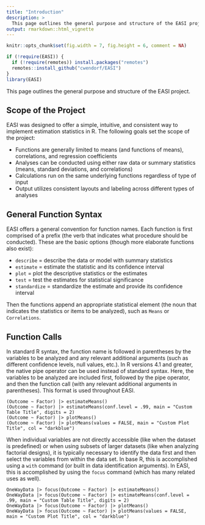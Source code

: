 ```yaml
---
title: "Introduction"
description: >
  This page outlines the general purpose and structure of the EASI project.
output: rmarkdown::html_vignette
---
```


```r
knitr::opts_chunk$set(fig.width = 7, fig.height = 6, comment = NA)
```

```r
if (!require(EASI)) {
  if (!require(remotes)) install.packages("remotes")
  remotes::install_github("cwendorf/EASI")
}
library(EASI)
```

This page outlines the general purpose and structure of the EASI project.

## Scope of the Project

EASI was designed to offer a simple, intuitive, and consistent way to implement estimation statistics in R. The following goals set the scope of the project:

- Functions are generally limited to means (and functions of means), correlations, and regression coefficients
- Analyses can be conducted using either raw data or summary statistics (means, standard deviations, and correlations)
- Calculations run on the same underlying functions regardless of type of input
- Output utilizes consistent layouts and labeling across different types of analyses

## General Function Syntax

EASI offers a general convention for function names. Each function is first comprised of a prefix (the verb that indicates what procedure should be conducted). These are the basic options (though more elaborate functions also exist):

- `describe` = describe the data or model with summary statistics
- `estimate` = estimate the statistic and its confidence interval
- `plot` = plot the descriptive statistics or the estimates
- `test` = test the estimates for statistical significance
- `standardize` = standardize the estimate and provide its confidence interval

Then the functions append an appropriate statistical element (the noun that indicates the statistics or items to be analyzed), such as `Means` or `Correlations`.

## Function Calls

In standard R syntax, the function name is followed in parentheses by the variables to be analyzed and any relevant additional arguments (such as different confidence levels, null values, etc.). In R versions 4.1 and greater, the native pipe operator can be used instead of standard syntax. Here, the variables to be analyzed are included first, followed by the pipe operator, and then the function call (with any relevant additional arguments in parentheses). This format is used throughout EASI.

```
(Outcome ~ Factor) |> estimateMeans()
(Outcome ~ Factor) |> estimateMeans(conf.level = .99, main = "Custom Table Title", digits = 2)
(Outcome ~ Factor) |> plotMeans()
(Outcome ~ Factor) |> plotMeans(values = FALSE, main = "Custom Plot Title", col = "darkblue")
```

When individual variables are not directly accessible (like when the dataset is predefined) or when using subsets of larger datasets (like when analyzing factorial designs), it is typically necessary to identify the data first and then select the variables from within the data set. In base R, this is accomplished using a `with` command (or built in data identification arguments). In EASI, this is accomplished by using the `focus` command (which has many related uses as well).

```
OneWayData |> focus(Outcome ~ Factor) |> estimateMeans()
OneWayData |> focus(Outcome ~ Factor) |> estimateMeans(conf.level = .99, main = "Custom Table Title", digits = 2)
OneWayData |> focus(Outcome ~ Factor) |> plotMeans()
OneWayData |> focus(Outcome ~ Factor) |> plotMeans(values = FALSE, main = "Custom Plot Title", col = "darkblue")
```
